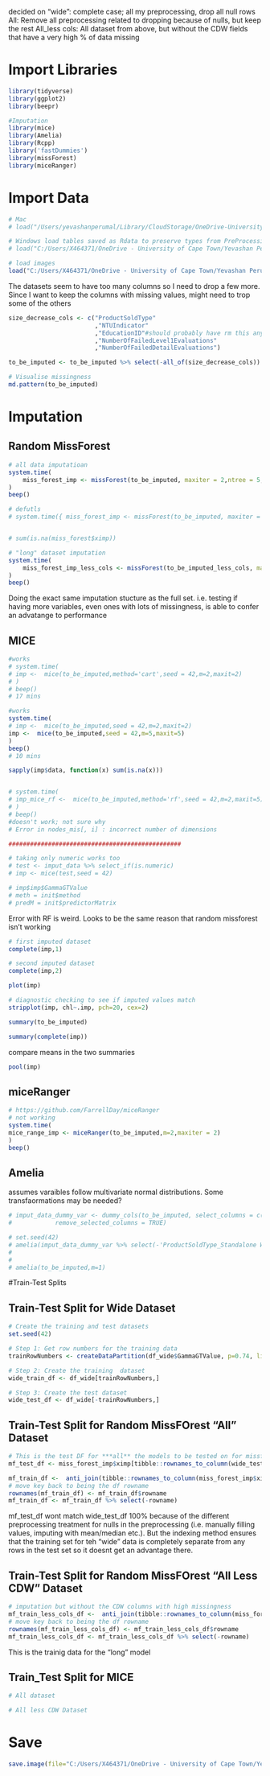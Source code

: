 decided on
"wide": complete case; all my preprocessing, drop all null rows
All: Remove all preprocessing related to dropping because of nulls, but keep the rest
All_less cols: All dataset from above, but without the CDW fields that have a very high % of data missing

# Import Libraries
```r
library(tidyverse)
library(ggplot2)
library(beepr)

#Imputation
library(mice)
library(Amelia)
library(Rcpp)
library('fastDummies')
library(missForest)
library(miceRanger)
```

# Import Data

```r
# Mac
# load("/Users/yevashanperumal/Library/CloudStorage/OneDrive-UniversityofCapeTown/Yevashan Perumal MSc - OneDrive/Data/data_for_modelling.Rdata")

# Windows load tables saved as Rdata to preserve types from PreProcessing v2
# load("C:/Users/X464371/OneDrive - University of Cape Town/Yevashan Perumal MSc - OneDrive/Data/data_for_imputation.Rdata")

# load images
load("C:/Users/X464371/OneDrive - University of Cape Town/Yevashan Perumal MSc - OneDrive/Data/imput_splits_image.Rdata")
```


The datasets seem to have too many columns so I need to drop a few more. Since I want to keep the columns with missing values, might need to trop some of the others
```r
size_decrease_cols <- c("ProductSoldType"
                        ,"NTUIndicator"
                        ,"EducationID"#should probably have rm this anyway
                        ,"NumberOfFailedLevel1Evaluations"
                        ,"NumberOfFailedDetailEvaluations")

to_be_imputed <- to_be_imputed %>% select(-all_of(size_decrease_cols))

```



```r
# Visualise missingness
md.pattern(to_be_imputed)
```



# Imputation 

 
## Random MissForest
```r
# all data imputatioan
system.time(
    miss_forest_imp <- missForest(to_be_imputed, maxiter = 2,ntree = 5,mtry = 2)
)
beep()

# defutls
# system.time({ miss_forest_imp <- missForest(to_be_imputed, maxiter = 10,ntree = 100,mtry = floor(sqrt(ncol(xmis))))})


# sum(is.na(miss_forest$ximp))
```

```r
# "long" dataset imputation
system.time(
    miss_forest_imp_less_cols <- missForest(to_be_imputed_less_cols, maxiter = 2,ntree = 5,mtry = 2)
)
beep()
```
Doing the exact same imputation stucture as the full set. i.e. testing if having more variables, even ones with lots of missingness, is able to confer an advatange to performance 


## MICE
```r
#works
# system.time(
# imp <-  mice(to_be_imputed,method='cart',seed = 42,m=2,maxit=2)
# )
# beep()
# 17 mins

#works
system.time(
# imp <-  mice(to_be_imputed,seed = 42,m=2,maxit=2)
imp <-  mice(to_be_imputed,seed = 42,m=5,maxit=5)
)
beep()
# 10 mins

sapply(imp$data, function(x) sum(is.na(x)))


# system.time(
# imp_mice_rf <-  mice(to_be_imputed,method='rf',seed = 42,m=2,maxit=5)
# )
# beep()
#doesn't work; not sure why
# Error in nodes_mis[, i] : incorrect number of dimensions

################################################

# taking only numeric works too
# test <- imput_data %>% select_if(is.numeric)
# imp <- mice(test,seed = 42)

# imp$imp$GammaGTValue
# meth = init$method
# predM = init$predictorMatrix
```
Error with RF is weird. Looks to be the same reason that random missforest isn't working

```r
# first imputed dataset
complete(imp,1)
```

```r
# second imputed dataset
complete(imp,2)
```
 
```r
plot(imp)
```
 
```r
# diagnostic checking to see if imputed values match
stripplot(imp, chl~.imp, pch=20, cex=2)
```
 

```r
summary(to_be_imputed)
```
 
```r
summary(complete(imp))
```
compare means in the two summaries
 
 
```r
pool(imp)
```


## miceRanger
```r
# https://github.com/FarrellDay/miceRanger
# not working
system.time(
mice_range_imp <- miceRanger(to_be_imputed,m=2,maxiter = 2)
)
beep()
```


## Amelia
assumes varaibles follow multivariate normal distributions. Some transfaormations may be needed?
```r
# imput_data_dummy_var <- dummy_cols(to_be_imputed, select_columns = c('ProductSoldType', 'SmokerStatus', 'OccupationClassCode', 'DisabilityIncomeClass', 'AutoDeferredIndicator', 'NTUIndicator', 'LOAIndicator', 'ExclusionIndicator', 'AcceleratorIndicator', 'EducationID_Override', 'SumAssuredBand', 'ASS_ETHNIC_GROUP', 'PROVINCE', 'FARMER_IND', 'PROF_MARKET_IND', 'PUBLIC_SECTOR_IND', 'PUBLIC_SECTOR_TYPE', 'MARITAL_STATUS', 'GENDER'),
#            remove_selected_columns = TRUE)
```
 
```r
# set.seed(42)
# amelia(imput_data_dummy_var %>% select(-'ProductSoldType_Standalone With Accelerator', -SmokerStatus_SMOKER, -OccupationClassCode_E, -DisabilityIncomeClass_3, -AutoDeferredIndicator_Y, -NTUIndicator_Y, -LOAIndicator_Y, -ExclusionIndicator_Y,- AcceleratorIndicator_Y, -EducationID_Override_4, -`SumAssuredBand_M: R2,000,000.00 - R2,500,000.00`, -ASS_ETHNIC_GROUP_WHITE, -`PROVINCE_W CAPE`,- FARMER_IND_Y, -PROF_MARKET_IND_UNKNOWN, -PROF_MARKET_IND_Y, -PUBLIC_SECTOR_IND_UNKNOWN, -PUBLIC_SECTOR_IND_Y, -`PUBLIC_SECTOR_TYPE_WESTERN-CAPE PROVINCIAL GOVERMENT`, -MARITAL_STATUS_WIDOWED, -GENDER_MALE,-GENDER_UNKNOWN),m=5)
# 
# 
# amelia(to_be_imputed,m=1)
```




##########################################################################################################################
#Train-Test Splits

## Train-Test Split for Wide Dataset
```r
# Create the training and test datasets
set.seed(42)

# Step 1: Get row numbers for the training data
trainRowNumbers <- createDataPartition(df_wide$GammaGTValue, p=0.74, list=FALSE)

# Step 2: Create the training  dataset
wide_train_df <- df_wide[trainRowNumbers,]

# Step 3: Create the test dataset
wide_test_df <- df_wide[-trainRowNumbers,]
```

## Train-Test Split for Random MissFOrest "All" Dataset
```r
# This is the test DF for ***all** the models to be tested on for missforest; see note below
mf_test_df <- miss_forest_imp$ximp[tibble::rownames_to_column(wide_test_df)$rowname,]

mf_train_df <-  anti_join(tibble::rownames_to_column(miss_forest_imp$ximp),tibble::rownames_to_column(mf_test_df),by=c("rowname" = "rowname"))
# move key back to being the df rowname
rownames(mf_train_df) <- mf_train_df$rowname
mf_train_df <- mf_train_df %>% select(-rowname)

```
mf_test_df wont match wide_test_df 100% because of the different preprocessing treatment for nulls in the preprocessing (i.e. manually filling values, imputing with mean/median etc.). But the indexing method ensures that the training set for teh "wide" data is completely separate from any rows in the test set so it doesnt get an advantage there. 

## Train-Test Split for Random MissFOrest "All Less CDW" Dataset
```r
# imputation but without the CDW columns with high missingness
mf_train_less_cols_df <-  anti_join(tibble::rownames_to_column(miss_forest_imp_less_cols$ximp),tibble::rownames_to_column(mf_test_df),by=c("rowname" = "rowname"))
# move key back to being the df rowname
rownames(mf_train_less_cols_df) <- mf_train_less_cols_df$rowname
mf_train_less_cols_df <- mf_train_less_cols_df %>% select(-rowname)
```
This is the trainig data for the "long" model

## Train_Test Split for MICE
```r
# All dataset


```

```r
# All less CDW Dataset
```


# Save
```r
save.image(file="C:/Users/X464371/OneDrive - University of Cape Town/Yevashan Perumal MSc - OneDrive/Data/imput_splits_image.Rdata")
```


